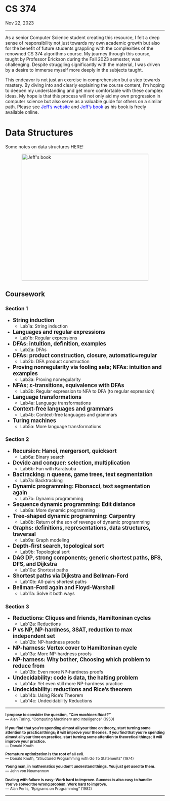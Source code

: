 <!-- ---
navbar: false
--- -->

<h1 class=post>CS 374</h1>
<span class='meta'>Nov 22, 2023</span>
<hr/>

As a senior Computer Science student creating this resource, I felt a deep sense of responsibility 
not just towards my own academic growth but also for the benefit of future students grappling with the 
complexities of the renowned CS 374 algorithms course. My journey through this course, taught 
by Professor Erickson during the Fall 2023 semester, was challenging. Despite struggling significantly 
with the material, I was driven by a desire to immerse myself more deeply in the subjects taught.

This endeavor is not just an exercise in comprehension but a step towards mastery. By diving into and clearly explaining the course content, I'm hoping to deepen my understanding and get more comfortable with these complex ideas.
My hope is that this process will not only aid my own progression in computer science but also serve as a valuable guide 
for others on a similar path. Please see <a href="https://jeffe.cs.illinois.edu/" style= "color: blue; text-decoration: none;"> Jeff's website</a>  and <a href="https://jeffe.cs.illinois.edu/teaching/algorithms/" style="color: blue; text-decoration: none;"> Jeff's book</a> as his book is freely available online. 

<h1 class=post>Data Structures</h1>
Some notes on data structures <a href="dataStructures.qmd#Data" style="text-decoration: none;">HERE!</a>
</br>

<img src="/images/FrontCover.png" alt="Jeff's book" height="400" style="display: block; margin-left: auto; margin-right: auto;" />

## Coursework

### Section 1

- <span style="font-size: larger; font-weight: bold;">String induction</span> 
    - <a href="lab1a.qmd#lab1a" style="text-decoration: none;">Lab1a:</a> String induction 
- <span style="font-size: larger; font-weight: bold;">Languages and regular expressions</span> 
    - <a href="#lab1b" style="text-decoration: none;">Lab1b:</a> Regular expressions
- <span style="font-size: larger; font-weight: bold;">DFAs: intuition, definition, examples</span> 
    - <a href="#lab2a" style="text-decoration: none;">Lab2a:</a> DFAs
- <span style="font-size: larger; font-weight: bold;">DFAs: product construction, closure, automatic=regular</span> 
    - <a href="#lab2b" style="text-decoration: none;">Lab2b:</a> DFA product construction
- <span style="font-size: larger; font-weight: bold;">Proving nonregularity via fooling sets; NFAs: intuition and examples </span> 
    - <a href="#lab3a" style="text-decoration: none;">Lab3a:</a> Proving nonregularity
- <span style="font-size: larger; font-weight: bold;">NFAs; ε-transitions, equivalence with DFAs</span> 
    - <a href="#lab3b" style="text-decoration: none;">Lab3b:</a> Regular expression to NFA to DFA (to regular expression)
- <span style="font-size: larger; font-weight: bold;">Language transformations</span> 
    - <a href="#lab4a" style="text-decoration: none;">Lab4a:</a> Language transformations
- <span style="font-size: larger; font-weight: bold;">Context-free languages and grammars </span> 
    - <a href="#lab4b" style="text-decoration: none;">Lab4b:</a> Context-free languages and grammars
- <span style="font-size: larger; font-weight: bold;">Turing machines </span> 
    - <a href="#lab5a" style="text-decoration: none;">Lab5a:</a> More language transformations


### Section 2

- <span style="font-size: larger; font-weight: bold;">Recursion: Hanoi, mergersort, quicksort</span> 
    - <a href="lab1a.qmd#lab1a" style="text-decoration: none;">Lab6a:</a>  Binary search
- <span style="font-size: larger; font-weight: bold;">Devide and conquer: selection, multiplication</span> 
    - <a href="#lab1b" style="text-decoration: none;">Lab6b:</a>  Fun with Karatsuba
- <span style="font-size: larger; font-weight: bold;">Bactracking: n queens, game trees, text segmentation</span> 
    - <a href="#lab2a" style="text-decoration: none;">Lab7a:</a> Backtracking
- <span style="font-size: larger; font-weight: bold;">Dynamic programming: Fibonacci, text segmentation again</span> 
    - <a href="lab7b.qmd#lab7b" style="text-decoration: none;">Lab7b:</a> Dynamic programming
- <span style="font-size: larger; font-weight: bold;">Sequence dynamic programming: Edit distance </span> 
    - <a href="lab8a.qmd#lab8a" style="text-decoration: none;">Lab8a:</a> More dynamic programming
- <span style="font-size: larger; font-weight: bold;">Tree-shaped dynamic programming: Carpentry</span> 
    - <a href="#lab3b" style="text-decoration: none;">Lab8b:</a>  Return of the son of revenge of dynamic programming
- <span style="font-size: larger; font-weight: bold;">Graphs: definitions, representations, data structures, traversal</span> 
    - <a href="#lab4a" style="text-decoration: none;">Lab9a:</a> Graph modeling
- <span style="font-size: larger; font-weight: bold;">Depth-first search, topological sort </span> 
    - <a href="#lab4b" style="text-decoration: none;">Lab9b:</a> Topological sort
- <span style="font-size: larger; font-weight: bold;">DAG DP, strong components; generic shortest paths, BFS, DFS, and Dijkstra </span> 
    - <a href="#lab5a" style="text-decoration: none;">Lab10a:</a> Shortest paths
- <span style="font-size: larger; font-weight: bold;">Shortest paths via Dijkstra and Bellman-Ford </span> 
    - <a href="#lab4b" style="text-decoration: none;">Lab10b:</a> All-pairs shortest paths
- <span style="font-size: larger; font-weight: bold;">Bellman-Ford again and Floyd-Warshall </span> 
    - <a href="#lab4b" style="text-decoration: none;">Lab11a:</a> Solve it both ways

### Section 3

- <span style="font-size: larger; font-weight: bold;">Reductions: Cliques and friends, Hamiltoninan cycles</span> 
    - <a href="lab1a.qmd#lab1a" style="text-decoration: none;">Lab12a:</a> Reductions
- <span style="font-size: larger; font-weight: bold;">P vs NP, NP-hardness, 3SAT, reduction to max independent set</span> 
    - <a href="#lab1b" style="text-decoration: none;">Lab12b:</a> NP-hardness proofs
- <span style="font-size: larger; font-weight: bold;">NP-harness: Vertex cover to Hamiltoninan cycle</span> 
    - <a href="#lab2a" style="text-decoration: none;">Lab13a:</a> More NP-hardness proofs
- <span style="font-size: larger; font-weight: bold;">NP-harness: Why bother, Choosing which problem to reduce from</span> 
    - <a href="lab7b.qmd#lab7b" style="text-decoration: none;">Lab13b:</a> Even more NP-hardness proofs
- <span style="font-size: larger; font-weight: bold;">Undecidability: code is data, the halting problem </span> 
    - <a href="#lab3a" style="text-decoration: none;">Lab14a:</a> Yet even still more NP-hardness practice
- <span style="font-size: larger; font-weight: bold;">Undecidability: reductions and Rice's theorem</span> 
    - <a href="#lab3b" style="text-decoration: none;">Lab14b:</a>  Using Rice's Theorem
    - <a href="#lab3b" style="text-decoration: none;">Lab14c:</a>  Undecidability Reductions



<hr/>

<small>
<b style="font-weight: bold"> I propose to consider the question, <i>"Can machines think?"</i></b>
<br />
— Alan Turing, "Computing Machinery and Intelligence" (1950)

<b style="font-weight: bold">If you find that you're spending almost all your time on theory, start turning some attention to practical things; it will improve your theories. If you find that you're spending almost all your time on practice, start turning some attention to theoretical things; it will improve your practice.</b>
<br />
— Donald Knuth

<b style="font-weight: bold">Premature optimization is the root of all evil.</b>
<br />
— Donald Knuth, "Structured Programming with Go To Statements" (1974)

<b style="font-weight: bold">Young man, in mathematics you don't understand things. You just get used to them.</b>
<br />
— John von Neumannxw

<b style="font-weight: bold">Dealing with failure is easy: Work hard to improve. Success is also easy to handle: You've solved the wrong problem. Work hard to improve.</b>
<br />
— Alan Perlis, "Epigrams on Programming" (1982)
</small>

<hr/>

